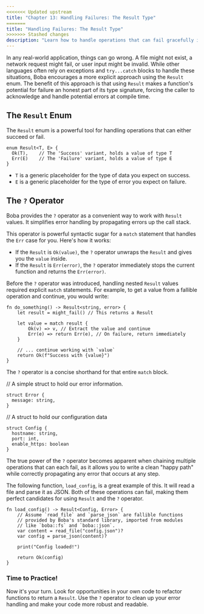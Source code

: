```yaml
---
<<<<<<< Updated upstream
title: "Chapter 13: Handling Failures: The Result Type"
=======
title: "Handling Failures: The Result Type"
>>>>>>> Stashed changes
description: "Learn how to handle operations that can fail gracefully in Boba using the Result enum and the `?` operator."
---
```


In any real-world application, things can go wrong. A file might not exist, a network request might fail, or user input might be invalid. While other languages often rely on exceptions and `try...catch` blocks to handle these situations, Boba encourages a more explicit approach using the `Result` enum. The benefit of this approach is that using `Result` makes a function's potential for failure an honest part of its type signature, forcing the caller to acknowledge and handle potential errors at compile time.

## The `Result` Enum

The `Result` enum is a powerful tool for handling operations that can either succeed or fail.

```boba
enum Result<T, E> {
  Ok(T),    // The 'Success' variant, holds a value of type T
  Err(E)    // The 'Failure' variant, holds a value of type E
}
```

- `T` is a generic placeholder for the type of data you expect on success.
- `E` is a generic placeholder for the type of error you expect on failure.

## The `?` Operator

Boba provides the `?` operator as a convenient way to work with `Result` values. It simplifies error handling by propagating errors up the call stack.

This operator is powerful syntactic sugar for a `match` statement that handles the `Err` case for you. Here's how it works:

- If the `Result` is `Ok(value)`, the `?` operator unwraps the `Result` and gives you the `value` inside.
- If the `Result` is `Err(error)`, the `?` operator immediately stops the current function and returns the `Err(error)`.

Before the `?` operator was introduced, handling nested `Result` values required explicit `match` statements. For example, to get a value from a fallible operation and continue, you would write:

```boba
fn do_something() -> Result<string, error> {
    let result = might_fail() // This returns a Result

    let value = match result {
        Ok(v) => v, // Extract the value and continue
        Err(e) => return Err(e), // On failure, return immediately
    }

    // ... continue working with `value`
    return Ok(f"Success with {value}")
}
```

The `?` operator is a concise shorthand for that entire `match` block.

// A simple struct to hold our error information.
```boba
struct Error {
  message: string,
}
```

// A struct to hold our configuration data
```boba
struct Config {
  hostname: string,
  port: int,
  enable_https: boolean
}
```

The true power of the `?` operator becomes apparent when chaining multiple operations that can each fail, as it allows you to write a clean "happy path" while correctly propagating any error that occurs at any step.

The following function, `load_config`, is a great example of this. It will read a file and parse it as JSON. Both of these operations can fail, making them perfect candidates for using `Result` and the `?` operator.

```boba
fn load_config() -> Result<Config, Error> {
    // Assume `read_file` and `parse_json` are fallible functions
    // provided by Boba's standard library, imported from modules
    // like `boba::fs` and `boba::json`.
    var content = read_file("config.json")?
    var config = parse_json(content)?

    print("Config loaded!")

    return Ok(config)
}
```

### Time to Practice!

Now it's your turn. Look for opportunities in your own code to refactor functions to return a `Result`. Use the `?` operator to clean up your error handling and make your code more robust and readable.